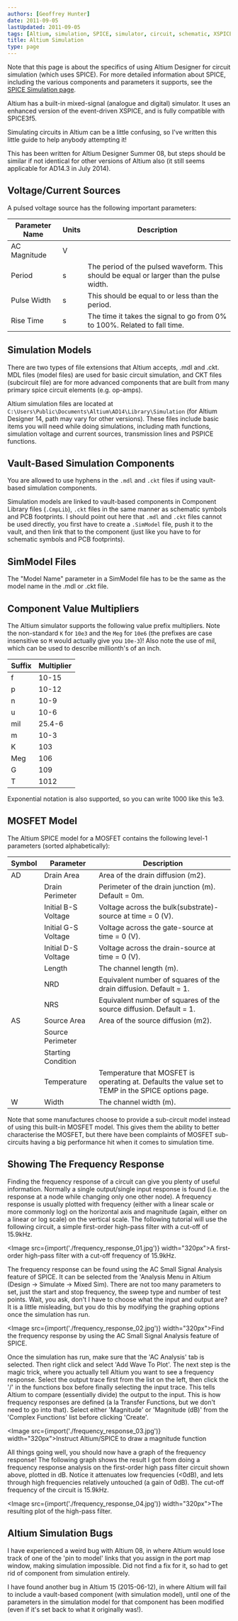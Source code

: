```yaml
---
authors: [Geoffrey Hunter]
date: 2011-09-05
lastUpdated: 2011-09-05
tags: [Altium, simulation, SPICE, simulator, circuit, schematic, XSPICE, mdl, ckt, SimModel, frequency response]
title: Altium Simulation
type: page
---
```


Note that this page is about the specifics of using Altium Designer for circuit simulation (which uses SPICE). For more detailed information about SPICE, including the various components and parameters it supports, see the [SPICE Simulation page](/electronics/general/circuit-simulation/spice-simulation).

Altium has a built-in mixed-signal (analogue and digital) simulator. It uses an enhanced version of the event-driven XSPICE, and is fully compatible with SPICE3f5.

Simulating circuits in Altium can be a little confusing, so I've written this little guide to help anybody attempting it!

This has been written for Altium Designer Summer 08, but steps should be similar if not identical for other versions of Altium also (it still seems applicable for AD14.3 in July 2014).

## Voltage/Current Sources

A pulsed voltage source has the following important parameters:

<table>
  <thead>
    <tr>
      <th>Parameter Name</th>
      <th>Units</th>
      <th>Description</th>
    </tr>
  </thead>
  <tbody>
    <tr>
      <td>AC Magnitude</td>
      <td>V</td>
      <td></td>
    </tr><tr >
      <td>Period</td>
      <td>s</td>
      <td>The period of the pulsed waveform. This should be equal or larger than the pulse width.</td>
    </tr>
    <tr>
      <td>Pulse Width</td>
      <td>s</td>
      <td>This should be equal to or less than the period.</td>
    </tr>
    <tr>
      <td>Rise Time</td>
      <td>s</td>
      <td>The time it takes the signal to go from 0% to 100%. Related to fall time.</td>
    </tr>
  </tbody>
</table>

## Simulation Models

There are two types of file extensions that Altium accepts, .mdl and .ckt. MDL files (model files) are used for basic circuit simulation, and CKT files (subcircuit file) are for more advanced components that are built from many primary spice circuit elements (e.g. op-amps).

Altium simulation files are located at `C:\Users\Public\Documents\Altium\AD14\Library\Simulation` (for Altium Designer 14, path may vary for other versions). These files include basic items you will need while doing simulations, including math functions, simulation voltage and current sources, transmission lines and PSPICE functions.

## Vault-Based Simulation Components

You are allowed to use hyphens in the `.mdl` and `.ckt` files if using vault-based simulation components.

Simulation models are linked to vault-based components in Component Library files (`.CmpLib`), `.ckt` files in the same manner as schematic symbols and PCB footprints. I should point out here that `.mdl` and `.ckt` files cannot be used directly, you first have to create a `.SimModel` file, push it to the vault, and then link that to the component (just like you have to for schematic symbols and PCB footprints).

## SimModel Files

The "Model Name" parameter in a SimModel file has to be the same as the model name in the .mdl or .ckt file.

## Component Value Multipliers

The Altium simulator supports the following value prefix multipliers. Note the non-standard `K` for `10e3` and the `Meg` for `10e6` (the prefixes are case insensitive so `M` would actually give you `10e-3`)! Also note the use of mil, which can be used to describe millionth's of an inch.

<table>
    <thead>
        <tr> 
            <th>Suffix</th>
            <th>Multiplier</th>
        </tr>
    </thead>
<tbody>
<tr>
<td >f</td>
<td >10-15</td>
</tr>
<tr >
<td >p</td>
<td >10-12</td>
</tr>
<tr >
<td >n</td>
<td >10-9</td>
</tr>
<tr >
<td >u</td>
<td >10-6</td>
</tr>
<tr >
<td >mil</td>
<td >25.4-6</td>
</tr>
<tr >
<td >m</td>
<td >10-3</td>
</tr>
<tr >
<td >K</td>
<td >103</td>
</tr>
<tr >
<td >Meg</td>
<td >106</td>
</tr>
<tr >
<td >G</td>
<td >109</td>
</tr>
<tr >
<td >T</td>
<td >1012</td>
</tr>
</tbody>
</table>

Exponential notation is also supported, so you can write 1000 like this 1e3.

## MOSFET Model

The Altium SPICE model for a MOSFET contains the following level-1 parameters (sorted alphabetically):

<table>
  <thead>
    <tr>
      <th>Symbol</th>
      <th>Parameter</th>
      <th>Description</th>
    </tr>
  </thead>
<tbody>
<tr>
<td>AD</td>
<td>Drain Area</td>
<td >Area of the drain diffusion (m2).</td>
</tr>
<tr >
<td > </td>
<td >Drain Perimeter</td><td >Perimeter of the drain junction (m). Default = 0m.</td>
</tr>
<tr >
<td > </td>
<td >Initial B-S Voltage</td>
<td >Voltage across the bulk(substrate)-source at time = 0 (V).</td>
</tr>
<tr >
<td > </td>
<td >Initial G-S Voltage</td>
<td >Voltage across the gate-source at time = 0 (V).</td>
</tr>
<tr >
<td > </td>
<td >Initial D-S Voltage</td>
<td >Voltage across the drain-source at time = 0 (V).</td>
</tr>
<tr>
<td > </td>
<td >Length</td>
<td >The channel length (m).</td>
</tr>
<tr >
<td > </td>
<td >NRD</td>
<td >Equivalent number of squares of the drain diffusion. Default = 1.</td>
</tr><tr >
<td > </td>
<td >NRS </td>
<td >Equivalent number of squares of the source diffusion. Default = 1.</td>
</tr><tr >
<td >AS</td>
<td >Source Area</td>
<td >Area of the source diffusion (m2).</td>
</tr><tr >
<td > </td>
<td >Source Perimeter</td>
<td > </td></tr><tr >
<td > </td>
<td >Starting Condition</td>
<td > </td></tr><tr >
<td > </td>
<td >Temperature</td>
<td >Temperature that MOSFET is operating at. Defaults the value set to TEMP in the SPICE options page.</td>
</tr><tr >
<td >W</td>
<td > Width</td>
<td > The channel width (m).</td>
</tr></tbody></table>

Note that some manufactures choose to provide a sub-circuit model instead of using this built-in MOSFET model. This gives them the ability to better characterise the MOSFET, but there have been complaints of MOSFET sub-circuits having a big performance hit when it comes to simulation time.

## Showing The Frequency Response

Finding the frequency response of a circuit can give you plenty of useful information. Normally a single output/single input response is found (i.e. the response at a node while changing only one other node). A frequency response is usually plotted with frequency (either with a linear scale or more commonly log) on the horizontal axis and magnitude (again, either on a linear or log scale) on the vertical scale. The following tutorial will use the following circuit, a simple first-order high-pass filter with a cut-off of 15.9kHz.

<Image src={import('./frequency_response_01.jpg')} width="320px">A first-order high-pass filter with a cut-off frequency of 15.9kHz.</Image>

The frequency response can be found using the AC Small Signal Analysis feature of SPICE. It can be selected from the 'Analysis Menu in Altium (Design -> Simulate -> Mixed Sim). There are not too many parameters to set, just the start and stop frequency, the sweep type and number of test points. Wait, you ask, don't I have to choose what the input and output are? It is a little misleading, but you do this by modifying the graphing options once the simulation has run.

<Image src={import('./frequency_response_02.jpg')} width="320px">Find the frequency response by using the AC Small Signal Analysis feature of SPICE.</Image>

Once the simulation has run, make sure that the 'AC Analysis' tab is selected. Then right click and select 'Add Wave To Plot'. The next step is the magic trick, where you actually tell Altium you want to see a frequency response. Select the output trace first from the list on the left, then click the '/' in the functions box before finally selecting the input trace. This tells Altium to compare (essentially divide) the output to the input. This is how frequency responses are defined (a la Transfer Functions, but we don't need to go into that). Select either 'Magnitude' or 'Magnitude (dB)' from the 'Complex Functions' list before clicking 'Create'.

<Image src={import('./frequency_response_03.jpg')} width="320px">Instruct Altium/SPICE to draw a magnitude function</Image>

All things going well, you should now have a graph of the frequency response! The following graph shows the result I got from doing a frequency response analysis on the first-order high pass filter circuit shown above, plotted in dB. Notice it attenuates low frequencies (&lt;0dB), and lets through high frequencies relatively untouched (a gain of 0dB). The cut-off frequency of the circuit is 15.9kHz.

<Image src={import('./frequency_response_04.jpg')} width="320px">The resulting plot of the high-pass filter.</Image>

## Altium Simulation Bugs

I have experienced a weird bug with Altium 08, in where Altium would lose track of one of the 'pin to model' links that you assign in the port map window, making simulation impossible. Did not find a fix for it, so had to get rid of component from simulation entirely.

I have found another bug in Altium 15 (2015-06-12), in where Altium will fail to include a vault-based component (with simulation model), until one of the parameters in the simulation model for that component has been modified (even if it's set back to what it originally was!).
